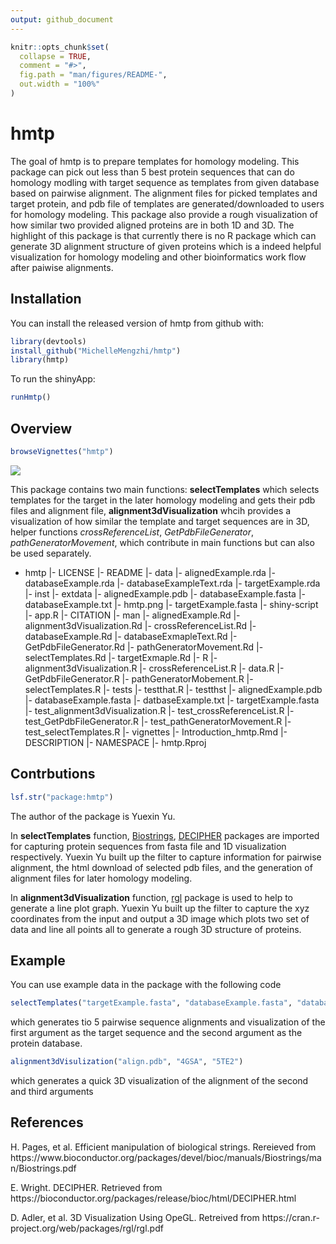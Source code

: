 ```yaml
---
output: github_document
---
```


<!-- README.md is generated from README.Rmd. Please edit that file -->

```r
knitr::opts_chunk$set(
  collapse = TRUE,
  comment = "#>",
  fig.path = "man/figures/README-",
  out.width = "100%"
)
```

# hmtp

<!-- badges: start -->
<!-- badges: end -->

The goal of hmtp is to prepare templates for homology modeling. This package can pick out less than 5 best protein sequences that can do homology modling with target sequence as templates from given database based on pairwise alignment. The alignment files for picked templates and target protein, and pdb file of templates are generated/downloaded to users for homology modeling. This package also provide a rough visualization of how similar two provided aligned proteins are in both 1D and 3D. The highlight of this package is that currently there is no R package which can generate 3D alignment structure of given proteins which is a indeed helpful visualization for homology modeling and other bioinformatics work flow after paiwise alignments.

## Installation

You can install the released version of hmtp from github with:

``` r
library(devtools)
install_github("MichelleMengzhi/hmtp")
library(hmtp)
```

To run the shinyApp:

``` r
runHmtp()
``` 

## Overview

``` r
browseVignettes("hmtp") 
``` 

![](./inst/extdata/hmtp.png)

This package contains two main functions:
**selectTemplates** which selects templates for the target in the later homology modeling and gets their pdb files and alignment file, **alignment3dVisualization** whcih provides a visualization of how similar the template and target sequences are in 3D, helper functions *crossReferenceList*, *GetPdbFileGenerator*, *pathGeneratorMovement*, which contribute in main functions but can also be used separately.

 - hmtp
 |- LICENSE
 |- README
 |- data
  |- alignedExample.rda
  |- databaseExample.rda
  |- databaseExampleText.rda
  |- targetExample.rda
 |- inst
    |- extdata
      |- alignedExample.pdb
      |- databaseExample.fasta
      |- databaseExample.txt
      |- hmtp.png
      |- targetExample.fasta
    |- shiny-script
      |- app.R
    |- CITATION
 |- man
      |- alignedExample.Rd
      |- alignment3dVisualization.Rd
      |- crossReferenceList.Rd
      |- databaseExample.Rd
      |- databaseExmapleText.Rd
      |- GetPdbFileGenerator.Rd
      |- pathGeneratorMovement.Rd
      |- selectTemplates.Rd
      |- targetExmaple.Rd
 |- R
      |- alignment3dVisualization.R
      |- crossReferenceList.R
      |- data.R
      |- GetPdbFileGenerator.R
      |- pathGeneratorMobement.R
      |- selectTemplates.R
 |- tests
    |- testthat.R
    |- testthst
      |- alignedExample.pdb
      |- databaseExample.fasta
      |- datbaseExample.txt
      |- targetExample.fasta
      |- test_alignment3dVisualization.R
      |- test_crossReferenceList.R
      |- test_GetPdbFileGenerator.R
      |- test_pathGeneratorMovement.R
      |- test_selectTemplates.R
 |- vignettes
    |- Introduction_hmtp.Rmd
 |- DESCRIPTION
 |- NAMESPACE
 |- hmtp.Rproj

## Contrbutions

``` r
lsf.str("package:hmtp")
``` 

The author of the package is Yuexin Yu. 

In **selectTemplates** function, [Biostrings](https://www.bioconductor.org/packages/devel/bioc/manuals/Biostrings/man/Biostrings.pdf), [DECIPHER](https://bioconductor.org/packages/release/bioc/html/DECIPHER.html) packages are imported for capturing protein sequences from fasta file and 1D visualization respectively. Yuexin Yu built up the filter to capture information for pairwise alignment, the html download of selected pdb files, and the generation of alignment files for later homology modeling.   

In **alignment3dVisualization** function, [rgl](https://cran.r-project.org/web/packages/rgl/rgl.pdf) package is used to help to generate a line plot graph. Yuexin Yu built up the filter to capture the xyz coordinates from the input and output a 3D image which plots two set of data and line all points all to generate a rough 3D structure of proteins. 

## Example

You can use example data in the package with the following code

``` r
selectTemplates("targetExample.fasta", "databaseExample.fasta", "databaseExample.txt")
```

which generates tio 5 pairwise sequence alignments and visualization of the first argument as the target sequence and the second argument as the protein database.


``` r
alignment3dVisulization("align.pdb", "4GSA", "5TE2")
``` 

which generates a quick 3D visualization of the alignment of the second and third arguments 

## References

H. Pages, et al. Efficient manipulation of biological strings. Rereieved from  https://www.bioconductor.org/packages/devel/bioc/manuals/Biostrings/man/Biostrings.pdf

E. Wright. DECIPHER. Retrieved from https://bioconductor.org/packages/release/bioc/html/DECIPHER.html

D. Adler, et al. 3D Visualization Using OpeGL. Retreived from https://cran.r-project.org/web/packages/rgl/rgl.pdf
